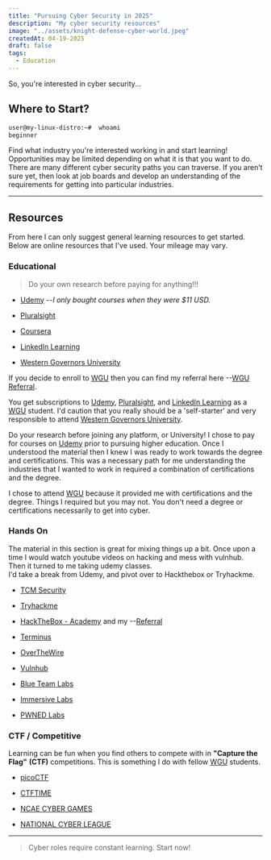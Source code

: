 ---
title: "Pursuing Cyber Security in 2025"
description: "My cyber security resources"
image: "../assets/knight-defense-cyber-world.jpeg"
createdAt: 04-19-2025
draft: false
tags:
  - Education
---

So, you're interested in cyber security...

## Where to Start?

```bash
user@my-linux-distro:~#  whoami
beginner 
```

Find what industry you're interested working in and start learning! 
Opportunities may be limited depending on what it is that you want to do. 
There are many different cyber security paths you can traverse. 
If you aren’t sure yet, then look at job boards and develop an understanding of the requirements for getting into particular industries.

---

## Resources

From here I can only suggest general learning resources to get started. 
Below are online resources that I've used. 
Your mileage may vary.

### Educational

> Do your own research before paying for anything!!!

- [Udemy](https://www.udemy.com/) --*I only bought courses when they were $11 USD.*

- [Pluralsight](https://www.pluralsight.com/)

- [Coursera](https://www.coursera.org/)

- [LinkedIn Learning](https://www.linkedin.com/learning/)

- [Western Governors University](https://www.wgu.edu/) 

If you decide to enroll to [WGU](https://www.wgu.edu/) then you can find my referral here --[WGU Referral](https://infl.tv/o67J). 

You get subscriptions to [Udemy](https://www.udemy.com/), [Pluralsight](https://www.pluralsight.com/), and [LinkedIn Learning](https://www.linkedin.com/learning/) as a [WGU](https://www.wgu.edu/) student.
I'd caution that you really should be a 'self-starter' and very responsible to attend [Western Governors University](https://www.wgu.edu/).

Do your research before joining any platform, or University!
I chose to pay for courses on [Udemy](https://www.udemy.com/) prior to pursuing higher education. 
Once I understood the material then I knew I was ready to work towards the degree and certifications.
This was a necessary path for me understanding the industries that I wanted to work in required a combination of certifications and the degree.

I chose to attend [WGU](https://www.wgu.edu/) because it provided me with certifications and the degree.
Things I required but you may not. 
You don't need a degree or certifications necessarily to get into cyber.

### Hands On

The material in this section is great for mixing things up a bit. 
Once upon a time I would watch youtube videos on hacking and mess with vulnhub.  
Then it turned to me taking udemy classes.  
I'd take a break from Udemy, and pivot over to Hackthebox or Tryhackme.

- [TCM Security](https://tcm-sec.com/)

- [Tryhackme](https://www.tryhackme.com/)

- [HackTheBox - Academy](https://academy.hackthebox.com/) and my --[Referral](https://referral.hackthebox.com/mz9PNmZ)

- [Terminus](https://web.mit.edu/mprat/Public/web/Terminus/Web/main.html)

- [OverTheWire](https://overthewire.org/wargames/)

- [Vulnhub](https://www.vulnhub.com/)

- [Blue Team Labs](https://blueteamlabs.online/)

- [Immersive Labs](https://www.immersivelabs.com/)

- [PWNED Labs](https://pwnedlabs.io/)

### CTF / Competitive

Learning can be fun when you find others to compete with in **"Capture the Flag"** **(CTF)** competitions. 
This is something I do with fellow [WGU](https://www.wgu.edu/) students.

- [picoCTF](https://picoctf.org/)

- [CTFTIME](https://ctftime.org/)

- [NCAE CYBER GAMES](https://www.ncaecybergames.org/)

- [NATIONAL CYBER LEAGUE](https://nationalcyberleague.org/)

---

> Cyber roles require constant learning. Start now!